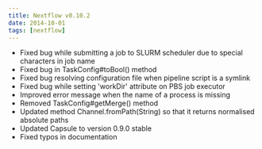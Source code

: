 ```yaml
---
title: Nextflow v0.10.2
date: 2014-10-01
tags: [nextflow]
---
```


- Fixed bug while submitting a job to SLURM scheduler due to special characters in job name
- Fixed bug in TaskConfig#toBool() method
- Fixed bug resolving configuration file when pipeline script is a symlink
- Fixed bug while setting 'workDir' attribute on PBS job executor
- Improved error message when the name of a process is missing
- Removed TaskConfig#getMerge() method
- Updated method Channel.fromPath(String) so that it returns normalised absolute paths
- Updated Capsule to version 0.9.0 stable
- Fixed typos in documentation
